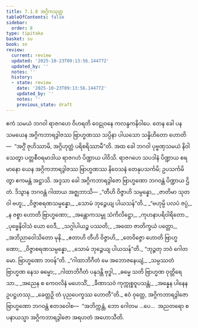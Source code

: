 ```yaml
---
title: 7.1.8 အဂ္ဂိကသုတ္တ
tableOfContents: false
sidebar:
  order: 8
type: tipitaka
basket: su
book: sn
review:
  current: review
  updated: '2025-10-23T09:13:56.144772'
  updated_by: ''
  notes: ''
  history:
  - state: review
    date: '2025-10-23T09:13:56.144772'
    updated_by: ''
    notes: ''
    previous_state: draft
---
```



<ReviewStatus review={frontmatter.review} showDetails={true} />

<HypothesisAnnotation frontmatter={frontmatter} />

<DynamicBreadcrumb />

<Division number="194" book="sn" e="ch" v="18" p="307">

<Paragraph number="1173" book="sn">
ဧကံ သမယံ ဘဂဝါ ရာဇဂဟေ ဝိဟရတိ ဝေဠုဝနေ ကလန္ဒကနိဝါပေ. တေန ခေါ ပန သမယေန အဂ္ဂိကဘာရဒွါဇဿ ဗြာဟ္မဏဿ သပ္ပိနာ ပါယသော သန္နိဟိတော ဟောတိ—  “အဂ္ဂိံ ဇုဟိဿာမိ, အဂ္ဂိဟုတ္တံ ပရိစရိဿာမီ”တိ.
</Paragraph>

<Paragraph number="1174" book="sn">
အထ ခေါ ဘဂဝါ ပုဗ္ဗဏှသမယံ နိဝါသေတွာ ပတ္တစီဝရမာဒါယ ရာဇဂဟံ ပိဏ္ဍာယ ပါဝိသိ. ရာဇဂဟေ သပဒါနံ ပိဏ္ဍာယ စရမာနော ယေန အဂ္ဂိကဘာရဒွါဇဿ ဗြာဟ္မဏဿ နိဝေသနံ တေနုပသင်္ကမိ; ဥပသင်္ကမိတွာ ဧကမန္တံ အဋ္ဌာသိ. အဒ္ဒသာ ခေါ အဂ္ဂိကဘာရဒွါဇော ဗြာဟ္မဏော ဘဂဝန္တံ ပိဏ္ဍာယ ဌိတံ. ဒိသွာန ဘဂဝန္တံ ဂါထာယ အဇ္ဈဘာသိ—
</Paragraph>

<Paragraph number="1175" type="verses" book="sn">
_“တီဟိ ဝိဇ္ဇာဟိ သမ္ပန္နော,_  
_ဇာတိမာ သုတဝါ ဗဟူ;_  
_ဝိဇ္ဇာစရဏသမ္ပန္နော,_  
_သောမံ ဘုဉ္ဇေယျ ပါယသန်”တိ._  

</Paragraph>

<Paragraph number="1176" type="verses" book="sn">
_“ဗဟုမ္ပိ ပလပံ ဇပ္ပံ,_  
_န ဇစ္စာ ဟောတိ ဗြာဟ္မဏော;_  
_အန္တောကသမ္ဗု သံကိလိဋ္ဌော,_  
_ကုဟနာပရိဝါရိတော._  

</Paragraph>

<Paragraph number="1177" type="verses" book="sn">
_ပုဗ္ဗေနိဝါသံ ယော ဝေဒီ,_  
_သဂ္ဂါပါယဉ္စ ပဿတိ;_  
_အထော ဇာတိက္ခယံ ပတ္တော,_  
_အဘိညာဝေါသိတော မုနိ._  

</Paragraph>

<Paragraph number="1178" type="verses" book="sn">
_ဧတာဟိ တီဟိ ဝိဇ္ဇာဟိ,_  
_တေဝိဇ္ဇော ဟောတိ ဗြာဟ္မဏော;_  
_ဝိဇ္ဇာစရဏသမ္ပန္နော,_  
_သောမံ ဘုဉ္ဇေယျ ပါယသန်”တိ._  

</Paragraph>

<Paragraph number="1179" book="sn">
“ဘုဉ္ဇတု ဘဝံ ဂေါတမော. ဗြာဟ္မဏော ဘဝန်”တိ.
</Paragraph>

<Paragraph number="1180" type="verses" book="sn">
_“ဂါထာဘိဂီတံ မေ အဘောဇနေယျံ,_  
_သမ္ပဿတံ ဗြာဟ္မဏ နေသ ဓမ္မော;_  
_ဂါထာဘိဂီတံ ပနုဒန္တိ ဗုဒ္ဓါ,_  
_ဓမ္မေ သတိ ဗြာဟ္မဏ ဝုတ္တိရေသာ._  

</Paragraph>

<Paragraph number="1181" type="verses" book="sn">
_အညေန စ ကေဝလိနံ မဟေသိံ,_  
_ခီဏာသဝံ ကုက္ကုစ္စဝူပသန္တံ;_  
_အန္နေန ပါနေန ဥပဋ္ဌဟဿု,_  
_ခေတ္တဉှိ တံ ပုညပေက္ခဿ ဟောတီ”တိ._  

</Paragraph>

<Paragraph number="1182" book="sn">
ဧဝံ ဝုတ္တေ, အဂ္ဂိကဘာရဒွါဇော ဗြာဟ္မဏော ဘဂဝန္တံ ဧတဒဝေါစ—  “အဘိက္ကန္တံ, ဘော ဂေါတမ …ပေ…  အညတရော စ ပနာယသ္မာ အဂ္ဂိကဘာရဒွါဇော အရဟတံ အဟောသီတိ.
</Paragraph>
</Division>